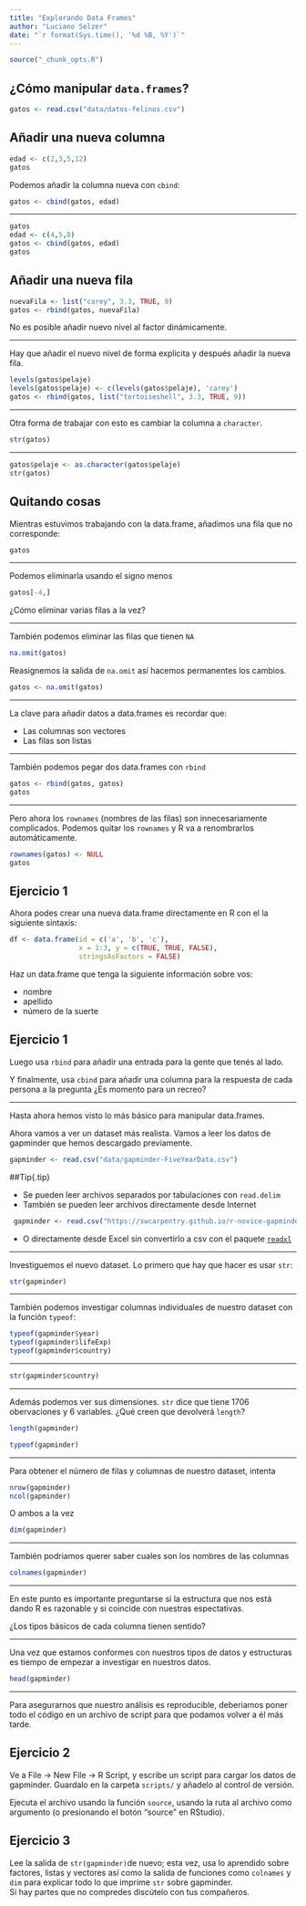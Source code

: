 ```yaml
---
title: "Explorando Data Frames"
author: "Luciano Selzer"
date: "`r format(Sys.time(), '%d %B, %Y')`"
---
```


```r
source("_chunk_opts.R")
```


## ¿Cómo manipular `data.frames`?

```r
gatos <- read.csv("data/datos-felinos.csv")
```

## Añadir una nueva columna

```r
edad <- c(2,3,5,12)
gatos
```

Podemos añadir la columna nueva con `cbind`:

```r
gatos <- cbind(gatos, edad)
```

---

```r
gatos
edad <- c(4,5,8)
gatos <- cbind(gatos, edad)
gatos
```

## Añadir una nueva fila

```r
nuevaFila <- list("carey", 3.3, TRUE, 9)
gatos <- rbind(gatos, nuevaFila)
```

No es posible añadir nuevo nivel al factor dinámicamente.

---

Hay que añadir el nuevo nivel de forma explicita y después añadir la
nueva fila.

```r
levels(gatos$pelaje)
levels(gatos$pelaje) <- c(levels(gatos$pelaje), 'carey')
gatos <- rbind(gatos, list("tortoiseshell", 3.3, TRUE, 9))
```

---

Otra forma de trabajar con esto es cambiar la columna a 
`character`.

```r
str(gatos)
```

---

```r
gatos$pelaje <- as.character(gatos$pelaje)
str(gatos)
```

## Quitando cosas

Mientras estuvimos trabajando con la data.frame, añadimos una
fila que no corresponde:

```r
gatos
```

---

Podemos eliminarla usando el signo menos


```r
gatos[-4,]
```

¿Cómo eliminar varias filas a la vez?

---

También podemos eliminar las filas que tienen `NA`

```r
na.omit(gatos)
```

Reasignemos la salida de `na.omit` así hacemos permanentes los cambios.


```r
gatos <- na.omit(gatos)
```

---

La clave para añadir datos a data.frames es recordar que:

+ Las columnas son vectores
+ Las filas son listas


---

También podemos pegar dos data.frames con `rbind`

```r
gatos <- rbind(gatos, gatos)
gatos
```

---

Pero ahora los  `rownames` (nombres de las filas) son innecesariamente complicados.
Podemos quitar los `rownames ` y R va a renombrarlos automáticamente.


```r
rownames(gatos) <- NULL
gatos
```

## Ejercicio 1{.challenge}

Ahora podes crear una nueva data.frame directamente en R con el la
siguiente sintaxis:

```r
df <- data.frame(id = c('a', 'b', 'c'),
                 x = 1:3, y = c(TRUE, TRUE, FALSE), 
                 stringsAsFactors = FALSE)
```

Haz un data.frame que tenga la siguiente información sobre vos:


- nombre
- apellido
- número de la suerte

## Ejercicio 1{.challenge}


Luego usa `rbind` para añadir una entrada para la gente que tenés
al lado.

Y finalmente, usa `cbind` para añadir una columna para la respuesta de
cada persona a la pregunta ¿Es momento para un recreo?


---

Hasta ahora hemos visto lo más básico para manipular data.frames.

Ahora vamos a ver un dataset más realista. Vamos a leer los datos
de gapminder que hemos descargado previamente.

```r
gapminder <- read.csv("data/gapminder-FiveYearData.csv")
```

##Tip{.tip}

+ Se pueden leer archivos separados por tabulaciones con `read.delim`
+ También se pueden leer archivos directamente desde Internet
```r
 gapminder <- read.csv("https://swcarpentry.github.io/r-novice-gapminder/data/gapminder-FiveYearData.csv")
```

+ O directamente desde Excel sin convertirlo a csv con el paquete
[`readxl`](https://cran.r-project.org/web/packages/readxl/index.html)

---

Investiguemos el nuevo dataset. Lo primero que hay que hacer es usar
`str`:

```r
str(gapminder)
```

---

También podemos investigar columnas individuales de nuestro dataset
con la función  `typeof`:

```r
typeof(gapminder$year)
typeof(gapminder$lifeExp)
typeof(gapminder$country)
```

---

```r
str(gapminder$country)
```

---

Además podemos ver sus dimensiones. 
`str` dice que tiene 1706 obervaciones y 6 variables.
¿Qué creen que devolverá `length`?

```r
length(gapminder)
```

```r
typeof(gapminder)
```

---

Para obtener el número de filas y columnas de nuestro dataset, intenta

```r
nrow(gapminder)
ncol(gapminder)
```

O ambos a la vez

```r
dim(gapminder)
```

---

También podriamos querer saber cuales son los nombres de las columnas

```r
colnames(gapminder)
```

---

En este punto es importante preguntarse si la estructura que nos está
dando R es razonable y si coincide con nuestras espectativas.

¿Los tipos básicos de cada columna tienen sentido?  

---

Una vez que estamos conformes con nuestros tipos de datos y estructuras
es tiempo de empezar a investigar en nuestros datos.

```r
head(gapminder)
```

---

Para asegurarnos que nuestro análisis es reproducible, deberiamos poner
todo el código en un archivo de script para que podamos volver a él
más tarde.

## Ejercicio 2 {.challenge}

Ve a File -> New File -> R Script, y escribe un script para cargar los
datos de gapminder. Guardalo en la carpeta  `scripts/` y añadelo
al control de versión.

Ejecuta el archivo usando la función `source`, usando la ruta al
archivo como argumento (o presionando el botón "source" en RStudio).

## Ejercicio 3 {.challenge}

Lee la salida de `str(gapminder)`de nuevo; esta vez, usa lo aprendido
sobre factores, listas y vectores así como la salida de funciones como
`colnames` y `dim` para explicar todo lo que imprime `str` sobre
gapminder.   
Si hay partes que no compredes discútelo con tus compañeros.